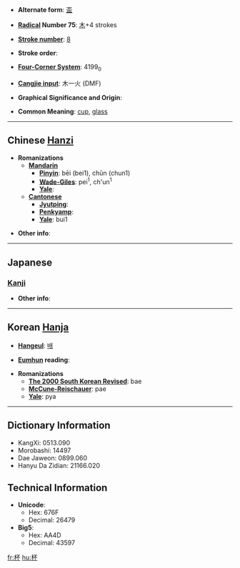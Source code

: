 * '''Alternate form''': [[盃]]

* '''[[Wiktionary:Chinese radical index| Radical]] Number 75''': [[Wiktionary:Chinese radical index 木|木]]+4 strokes

* '''[[Wiktionary:Chinese total strokes index|Stroke number]]''': [[Wiktionary:Chinese total strokes index 8|8]]

* '''Stroke order''': 

* '''[[Wiktionary:Chinese four corner index|Four-Corner System]]''': 4199<sub>0</sub>

* '''[[Wiktionary:Chinese Cangjie index|Cangjie input]]''': 木一火 (DMF)

* '''Graphical Significance and Origin''': 

* '''Common Meaning''': [[cup]], [[glass]]

----

== Chinese [[Hanzi]] ==

* '''Romanizations'''
** '''[[Mandarin]]'''
*** '''[[Pinyin]]''': bēi (bei1), chūn (chun1)
*** '''[[Wade-Giles]]''': pei<sup>1</sup>, ch'un<sup>1</sup>
*** '''[[Yale]]''': 
** '''[[Cantonese]]'''
*** '''[[Jyutping]]''':
*** '''[[Penkyamp]]''': 
*** '''[[Yale]]''': bui1

* '''Other info''': 

----

==Japanese==

===[[Kanji]]===
{{kanji|on readings=[[はい]] (hai)
|kun readings=[[さかずき]] (sakazuki)
}}

* '''Other info''':  

----

== Korean [[Hanja]] ==

* '''[[Hangeul]]''': [[배]]

* '''[[Eumhun]] reading''': 

* '''Romanizations'''
** '''[[The 2000 South Korean Revised Romanization|The 2000 South Korean Revised]]''': bae
** '''[[McCune-Reischauer]]''': pae
** '''[[Yale]]''': pya

----

== Dictionary Information ==

* KangXi: 0513.090
* Morobashi: 14497
* Dae Jaweon: 0899.060
* Hanyu Da Zidian: 21166.020

== Technical Information ==

* '''Unicode''':
** Hex: 676F
** Decimal: 26479
* '''Big5''':
** Hex: AA4D
** Decimal: 43597

[[fr:杯]]
[[hu:杯]]